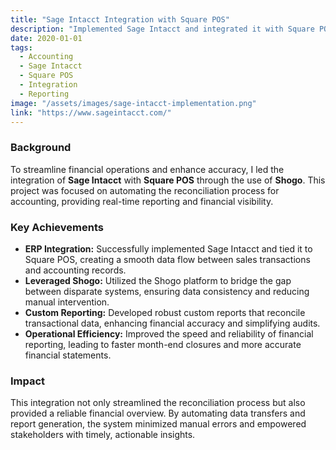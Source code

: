 ```yaml
---
title: "Sage Intacct Integration with Square POS"
description: "Implemented Sage Intacct and integrated it with Square POS through Shogo, building custom reports for seamless accounting reconciliation."
date: 2020-01-01
tags:
  - Accounting
  - Sage Intacct
  - Square POS
  - Integration
  - Reporting
image: "/assets/images/sage-intacct-implementation.png"
link: "https://www.sageintacct.com/"
---
```


### Background

To streamline financial operations and enhance accuracy, I led the integration of **Sage Intacct** with **Square POS** through the use of **Shogo**. This project was focused on automating the reconciliation process for accounting, providing real-time reporting and financial visibility.

### Key Achievements

- **ERP Integration:** Successfully implemented Sage Intacct and tied it to Square POS, creating a smooth data flow between sales transactions and accounting records.
- **Leveraged Shogo:** Utilized the Shogo platform to bridge the gap between disparate systems, ensuring data consistency and reducing manual intervention.
- **Custom Reporting:** Developed robust custom reports that reconcile transactional data, enhancing financial accuracy and simplifying audits.
- **Operational Efficiency:** Improved the speed and reliability of financial reporting, leading to faster month-end closures and more accurate financial statements.

### Impact

This integration not only streamlined the reconciliation process but also provided a reliable financial overview. By automating data transfers and report generation, the system minimized manual errors and empowered stakeholders with timely, actionable insights.